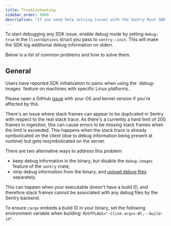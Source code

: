 ```yaml
---
title: Troubleshooting
sidebar_order: 9000
description: "If you need help solving issues with the Sentry Rust SDK, you can read the edge cases documented below."
---
```


To start debugging any SDK issue, enable debug mode by setting `debug: true` in the `ClientOptions` struct you pass to `sentry::init`.
This will make the SDK log additional debug information on stderr.

Below is a list of common problems and how to solve them.

## General

<Expandable title="Panic on SDK initialization">
Users have reported SDK initialization to panic when using the `debug-images` feature on machines with specific Linux platforms.

Please open a GitHub [issue](https://github.com/getsentry/sentry-rust/issues/new/choose) with your OS and kernel version if you're affected by this.
</Expandable>

<Expandable title="Duplicated stack frames">
There's an issue where stack frames can appear to be duplicated in Sentry with respect to the real stack trace.
As there's a currently a hard limit of 200 frames in ingestion, this can cause errors to be missing stack frames when the limit is exceeded.
This happens when the stack trace is already symbolicated on the client (due to debug information being present at runtime) but gets resymbolicated on the server.

There are two alternative ways to address this problem:
- keep debug information in the binary, but disable the `debug-images` feature of the `sentry` crate;
- strip debug information from the binary, and [upload debug files](/platforms/rust/source-context/#compile-and-create-debug-information-files) separately.
</Expandable>


<Expandable title="'This frame has an unknown problem and can not be symbolicated' error in the UI for application stack frames">
This can happen when your executable doesn't have a build ID, and therefore stack frames cannot be associated with any debug files by the Sentry backend.

To ensure `cargo` embeds a build ID in your binary, set the following environment variable when building: `RUSTFLAGS="-Clink-args=-Wl,--build-id"`.
</Expandable>

